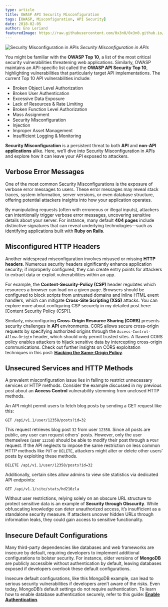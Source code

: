 ```yaml
---
type: article
title: OWASP API Security Misconfiguration
tags: [OWASP, Misconfiguration, API Security]
date: 2018-02-05
author: Eno Leriand
featuredImage: https://raw.githubusercontent.com/0x3n0/0x3n0.github.io/master/assets/img/blogging/Security-Misconfiguration.jpeg
---
```


![Security Misconfiguration in APIs](https://raw.githubusercontent.com/0x3n0/0x3n0.github.io/master/assets/img/blogging/Security-Misconfiguration.jpeg) _Security Misconfiguration in APIs_

You might be familiar with the **OWASP Top 10**, a list of the most critical security vulnerabilities threatening web applications. Similarly, OWASP maintains an API-specific list called the **OWASP API Security Top 10**, highlighting vulnerabilities that particularly target API implementations. The current Top 10 API vulnerabilities include:

- Broken Object Level Authorization
- Broken User Authentication
- Excessive Data Exposure
- Lack of Resources & Rate Limiting
- Broken Function Level Authorization
- Mass Assignment
- Security Misconfiguration
- Injection
- Improper Asset Management
- Insufficient Logging & Monitoring

**Security Misconfiguration** is a persistent threat to both **API** and **non-API applications** alike. Here, we’ll dive into Security Misconfiguration in APIs and explore how it can leave your API exposed to attackers.

## Verbose Error Messages

One of the most common Security Misconfigurations is the exposure of verbose error messages to users. These error messages may reveal stack traces, system information, server versions, or even database structure, offering potential attackers insights into how your application operates. 

By manipulating requests (often with erroneous or illegal inputs), attackers can intentionally trigger verbose error messages, uncovering sensitive details about your server. For instance, many default **404 pages** include distinctive signatures that can reveal underlying technologies—such as identifying applications built with **Ruby on Rails**.

## Misconfigured HTTP Headers

Another widespread misconfiguration involves misused or missing **HTTP headers**. Numerous security headers significantly enhance application security; if improperly configured, they can create entry points for attackers to extract data or exploit vulnerabilities within an app.

For example, the **Content-Security-Policy (CSP)** header regulates which resources a browser can load on a given page. Browsers should be configured to block scripts from untrusted domains and inline HTML event handlers, which can mitigate **Cross-Site Scripting (XSS)** attacks. You can explore more about configuring CSP securely in my detailed post here: [Content Security Policy (CSP)].

Similarly, misconfiguring **Cross-Origin Resource Sharing (CORS)** presents security challenges in **API** environments. CORS allows secure cross-origin requests by specifying authorized origins through the `Access-Control-Allow-Origin` header, which should only permit trusted sites. A flawed CORS policy enables attackers to hijack sensitive data by intercepting cross-origin communications. Check out further insights on CORS exploitation techniques in this post: [**Hacking the Same-Origin Policy**](https://z0rs.github.io/).

## Unsecured Services and HTTP Methods

A prevalent misconfiguration issue lies in failing to restrict unnecessary services or HTTP methods. Consider the example discussed in my previous post about an **Access Control** vulnerability stemming from unclosed HTTP methods.

An API might permit users to fetch blog posts by sending a GET request like this:

```
GET /api/v1.1/user/12358/posts?id=32
```

This request retrieves blog post `32` from user `12358`. Since all posts are public, any user can request others' posts. However, only the user themselves (user `12358`) should be able to modify their post through a `POST` request. If the API neglects to impose the same restriction on less common HTTP methods like `PUT` or `DELETE`, attackers might alter or delete other users’ posts by exploiting these methods.

```
DELETE /api/v1.1/user/12358/posts?id=32
```

Additionally, certain sites allow admins to view site statistics via dedicated API endpoints:

```
GET /api/v1.1/site/stats/hd216zla
```

Without user restrictions, relying solely on an obscure URL structure to protect sensitive data is an example of **Security through Obscurity**. While obfuscating knowledge can deter unauthorized access, it’s insufficient as a standalone security measure. If attackers uncover hidden URLs through information leaks, they could gain access to sensitive functionality.

## Insecure Default Configurations

Many third-party dependencies like databases and web frameworks are insecure by default, requiring developers to implement additional configurations to bolster security. For instance, older versions of **MongoDB** are publicly accessible without authentication by default, leaving databases exposed if developers overlook these default configurations.

Insecure default configurations, like this MongoDB example, can lead to serious security vulnerabilities if developers aren’t aware of the risks. Even today, MongoDB’s default settings do not require authentication. To learn how to enable database authentication securely, refer to this guide: [**Enable Authentication**](https://docs.mongodb.com/manual/tutorial/enable-authentication/).
